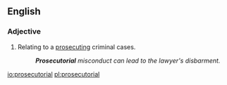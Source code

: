 ==English==
===Adjective===
{{en-adj}}
# {{context|criminal law}} Relating to a [[prosecuting]] criminal cases.
#: '''''Prosecutorial''' misconduct can lead to the lawyer's disbarment.''

[[io:prosecutorial]]
[[pl:prosecutorial]]